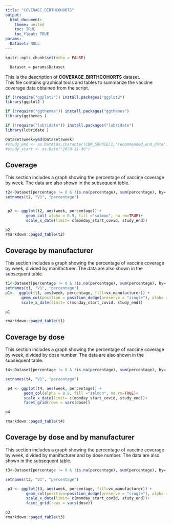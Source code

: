 ```yaml
---
title: "COVERAGE_BIRTHCOHORTS"
output: 
  html_document:
    theme: united
    toc: TRUE
    toc_float: TRUE
params:
  Dataset: NULL
---
```



```r
knitr::opts_chunk$set(echo = FALSE)
```

```r
  Dataset = params$Dataset
```

This is the description of **COVERAGE_BIRTHCOHORTS** dataset.
<br>
This file contains graphical tools and tables to summarize the vaccine coverage data obtained from the script. 

```r
if (!require("ggplot2")) install.packages("ggplot2")
library(ggplot2 )

if (!require("ggthemes")) install.packages("ggthemes")
library(ggthemes )

if (!require("lubridate")) install.packages("lubridate")
library(lubridate )

Dataset$week=ymd(Dataset$week)
#study_end <- as.Date(as.character(CDM_SOURCE[1,"recommended_end_date"]), date_format)
#study_start <- as.Date("2020-11-30")

```

## Coverage

This section includes a graph showing the percentage of vaccine coverage by week. 
The data are also shown in the subsequent table. 

```r
t2<-Dataset[percentage != 0 & !is.na(percentage), sum(percentage), by= week]
setnames(t2, "V1", "percentage")


 p2 <- ggplot(t2, aes(week, percentage)) +   
         geom_col( alpha = 0.9, fill ="salmon", na.rm=TRUE)+
         scale_x_date(limit= c(monday_start_covid, study_end))

p2
rmarkdown::paged_table(t2)
```

## Coverage by manufacturer

This section includes a graph showing the percentage of vaccine coverage by week, divided by manifacturer. 
The data are also shown in the subsequent table. 

```r
t1<-Dataset[percentage != 0 & !is.na(percentage), sum(percentage), by= .(week, vx_manufacturer)]
setnames(t1, "V1", "percentage")
p1<-  ggplot(t1, aes(week, percentage, fill=vx_manufacturer)) +   
       geom_col(position = position_dodge(preserve = "single"), alpha = 0.9, na.rm=TRUE)+
       scale_x_date(limit= c(monday_start_covid, study_end))

p1

rmarkdown::paged_table(t1)
```


## Coverage by dose

This section includes a graph showing the percentage of vaccine coverage by week, divided by dose number. 
The data are also shown in the subsequent table.

```r

t4<-Dataset[percentage != 0 & !is.na(percentage), sum(percentage), by= .(week, dose)]

setnames(t4, "V1", "percentage")

 p4 <- ggplot(t4, aes(week, percentage)) +   
        geom_col(alpha = 0.9, fill ="salmon", na.rm=TRUE)+
        scale_x_date(limit= c(monday_start_covid, study_end))+
        facet_grid(rows = vars(dose)) 

p4

rmarkdown::paged_table(t4)

```

## Coverage by dose and by manufacturer

This section includes a graph showing the percentage of vaccine coverage by week, divided by manifacturer and by dose number. 
The data are also shown in the subsequent table.
```r
 
t3<-Dataset[percentage != 0 & !is.na(percentage), sum(percentage), by= .(week, vx_manufacturer, dose)]

setnames(t3, "V1", "percentage")

 p3 <- ggplot(t3, aes(week, percentage, fill=vx_manufacturer)) +   
         geom_col(position=position_dodge(preserve = "single"), alpha = 0.9, na.rm=TRUE)+
         scale_x_date(limit= c(monday_start_covid, study_end))+
         facet_grid(rows = vars(dose))

p3
rmarkdown::paged_table(t3)
```
